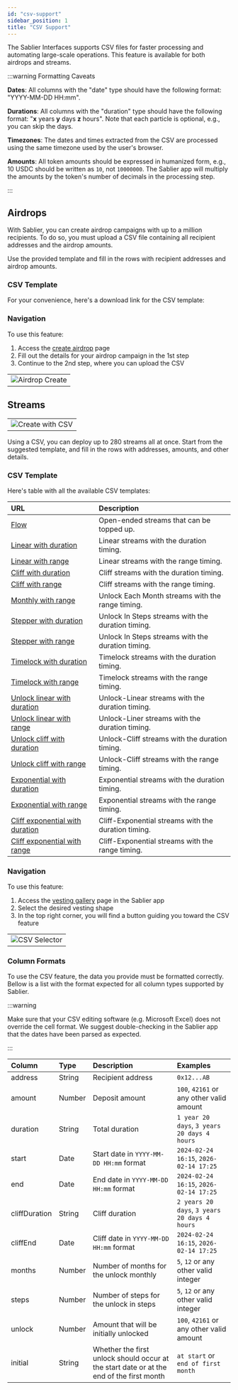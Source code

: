 ```yaml
---
id: "csv-support"
sidebar_position: 1
title: "CSV Support"
---
```



The Sablier Interfaces supports CSV files for faster processing and automating large-scale operations. This feature is
available for both airdrops and streams.

:::warning Formatting Caveats

**Dates**: All columns with the "date" type should have the following format: "YYYY-MM-DD HH:mm".

**Durations**: All columns with the "duration" type should have the following format: "**x** years **y** days **z**
hours". Note that each particle is optional, e.g., you can skip the days.

**Timezones**: The dates and times extracted from the CSV are processed using the same timezone used by the user's
browser.

**Amounts**: All token amounts should be expressed in humanized form, e.g., 10 USDC should be written as `10`, not
`10000000`. The Sablier app will multiply the amounts by the token's number of decimals in the processing step.

:::

## Airdrops

With Sablier, you can create airdrop campaigns with up to a million recipients. To do so, you must upload a CSV file
containing all recipient addresses and the airdrop amounts.

Use the provided template and fill in the rows with recipient addresses and airdrop amounts.

### CSV Template

For your convenience, here's a download link for the CSV template:

<LinkPreview
  href="https://files.sablier.com/templates/airdrop-template.csv"
  icon="sablier"
  subtitle="CSV template for creating airdrops on Sablier"
  title="Sablier - Airdrop CSV Template"
/>

### Navigation

To use this feature:

1. Access the [create airdrop](https://app.sablier.com/airdrops/create) page
2. Fill out the details for your airdrop campaign in the 1st step
3. Continue to the 2nd step, where you can upload the CSV

|                                                       |
| ----------------------------------------------------- |
| ![Airdrop Create](/screenshots/airdrop-create-2.webp) |

## Streams

|                                                       |
| ----------------------------------------------------- |
| ![Create with CSV](/screenshots/create-with-csv.webp) |

Using a CSV, you can deploy up to 280 streams all at once. Start from the suggested template, and fill in the rows with
addresses, amounts, and other details.

### CSV Template

Here's table with all the available CSV templates:

| URL                                                                                                           | Description                                         |
| :------------------------------------------------------------------------------------------------------------ | :-------------------------------------------------- |
| [Flow](https://files.sablier.com/templates/flow-template.csv)                                                 | Open-ended streams that can be topped up.           |
| [Linear with duration](https://files.sablier.com/templates/linear-duration-template.csv)                      | Linear streams with the duration timing.            |
| [Linear with range](https://files.sablier.com/templates/linear-range-template.csv)                            | Linear streams with the range timing.               |
| [Cliff with duration](https://files.sablier.com/templates/cliff-duration-template.csv)                        | Cliff streams with the duration timing.             |
| [Cliff with range](https://files.sablier.com/templates/cliff-range-template.csv)                              | Cliff streams with the range timing.                |
| [Monthly with range](https://files.sablier.com/templates/monthly-range-template.csv)                          | Unlock Each Month streams with the range timing.    |
| [Stepper with duration](https://files.sablier.com/templates/stepper-duration-template.csv)                    | Unlock In Steps streams with the duration timing.   |
| [Stepper with range](https://files.sablier.com/templates/stepper-range-template.csv)                          | Unlock In Steps streams with the duration timing.   |
| [Timelock with duration](https://files.sablier.com/templates/timelock-duration-template.csv)                  | Timelock streams with the duration timing.          |
| [Timelock with range](https://files.sablier.com/templates/timelock-range-template.csv)                        | Timelock streams with the range timing.             |
| [Unlock linear with duration](https://files.sablier.com/templates/unlockLinear-duration-template.csv)         | Unlock-Linear streams with the duration timing.     |
| [Unlock linear with range](https://files.sablier.com/templates/unlockLinear-range-template.csv)               | Unlock-Liner streams with the duration timing.      |
| [Unlock cliff with duration](https://files.sablier.com/templates/unlockCliff-duration-template.csv)           | Unlock-Cliff streams with the duration timing.      |
| [Unlock cliff with range](https://files.sablier.com/templates/unlockCliff-range-template.csv)                 | Unlock-Cliff streams with the range timing.         |
| [Exponential with duration](https://files.sablier.com/templates/exponential-duration-template.csv)            | Exponential streams with the duration timing.       |
| [Exponential with range](https://files.sablier.com/templates/exponential-range-template.csv)                  | Exponential streams with the range timing.          |
| [Cliff exponential with duration](https://files.sablier.com/templates/exponentialCliff-duration-template.csv) | Cliff-Exponential streams with the duration timing. |
| [Cliff exponential with range](https://files.sablier.com/templates/exponentialCliff-range-template.csv)       | Cliff-Exponential streams with the range timing.    |

### Navigation

To use this feature:

1. Access the [vesting gallery](https://app.sablier.com/vesting/gallery/) page in the Sablier app
2. Select the desired vesting shape
3. In the top right corner, you will find a button guiding you toward the CSV feature

|                                                        |
| ------------------------------------------------------ |
| ![CSV Selector](/screenshots/create-csv-selector.webp) |

### Column Formats

To use the CSV feature, the data you provide must be formatted correctly. Bellow is a list with the format expected for
all column types supported by Sablier.

:::warning

Make sure that your CSV editing software (e.g. Microsoft Excel) does not override the cell format. We suggest
double-checking in the Sablier app that the dates have been parsed as expected.

:::

| Column        | Type   | Description                                                                              | Examples                                     |
| :------------ | :----- | :--------------------------------------------------------------------------------------- | :------------------------------------------- |
| address       | String | Recipient address                                                                        | `0x12...AB`                                  |
| amount        | Number | Deposit amount                                                                           | `100`, `42161` or any other valid amount     |
| duration      | String | Total duration                                                                           | `1 year 20 days`, `3 years 20 days 4 hours`  |
| start         | Date   | Start date in `YYYY-MM-DD HH:mm` format                                                  | `2024-02-24 16:15`, `2026-02-14 17:25`       |
| end           | Date   | End date in `YYYY-MM-DD HH:mm` format                                                    | `2024-02-24 16:15`, `2026-02-14 17:25`       |
| cliffDuration | String | Cliff duration                                                                           | `2 years 20 days`, `3 years 20 days 4 hours` |
| cliffEnd      | Date   | Cliff date in `YYYY-MM-DD HH:mm` format                                                  | `2024-02-24 16:15`, `2026-02-14 17:25`       |
| months        | Number | Number of months for the unlock monthly                                                  | `5`, `12` or any other valid integer         |
| steps         | Number | Number of steps for the unlock in steps                                                  | `5`, `12` or any other valid integer         |
| unlock        | Number | Amount that will be initially unlocked                                                   | `100`, `42161` or any other valid amount     |
| initial       | String | Whether the first unlock should occur at the start date or at the end of the first month | `at start` or `end of first month`           |

